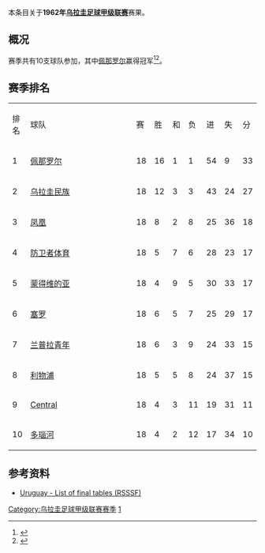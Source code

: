 本条目关于'''1962年[[乌拉圭足球甲级联赛|乌拉圭足球甲级联赛]]'''赛果。

==概况==
赛季共有10支球队参加，其中[[佩那罗尔足球俱乐部|佩那罗尔]]赢得冠军<ref>{{Cite web |url=http://www.campeoesdofutebol.com.br/uruguai.html |title=Campeoesdofutebol.com.br |accessdate=2017-08-25 |archive-date=2017-08-25 |archive-url=https://web.archive.org/web/20170825064212/http://www.campeoesdofutebol.com.br/uruguai.html |dead-url=no }}</ref><ref>{{Cite web |url=http://www.sobrefutbol.com/torneos/torneo_uruguayo.htm |title=Sobrefutbol.com |accessdate=2017-08-25 |archive-date=2017-08-25 |archive-url=https://web.archive.org/web/20170825063006/http://www.sobrefutbol.com/torneos/torneo_uruguayo.htm |dead-url=no }}</ref>。

==赛季排名==
{| class="wikitable" style="text-align:center;"
|排名||style="width:15em"|球队||赛||胜||和||负||进||失||分
|-
|1||align="left"|[[佩那罗尔足球俱乐部|佩那罗尔]]||18||16||1||1||54||9||33
|-
|2||align="left"|[[民族足球俱乐部|乌拉圭民族]]||18||12||3||3||43||24||27
|-
|3||align="left"|[[凤凰竞技俱乐部|凤凰]]||18||8||2||8||25||36||18
|-
|4||align="left"|[[防卫者体育|防卫者体育]]||18||5||7||6||28||23||17
|-
|5||align="left"|[[蒙得维的亚竞赛俱乐部|蒙得维的亚]]||18||4||9||5||30||33||17
|-
|6||align="left"|[[塞罗竞技俱乐部|塞罗]]||18||6||5||7||25||29||17
|-
|7||align="left"|[[兰普拉青年|兰普拉青年]]||18||6||3||9||24||33||15
|-
|8||align="left"|[[利物浦足球俱乐部_(乌拉圭)|利物浦]]||18||5||5||8||24||37||15
|-
|9||align="left"|[[Central_Español|Central]]||18||4||3||11||19||31||11
|-
|10||align="left"|[[多瑙河足球俱乐部|多瑙河]]||18||4||2||12||17||34||10
|}

==参考资料==
{{reflist}}

*[http://www.rsssf.com/tablesu/uruhist.html Uruguay - List of final tables (RSSSF)]{{Wayback|url=http://www.rsssf.com/tablesu/uruhist.html |date=20100102114932 }}

{{Primera División Uruguaya seasons}}


[[Category:乌拉圭足球甲级联赛赛季|Category:乌拉圭足球甲级联赛赛季]]

[[Category:1962年乌拉圭足球|1]]